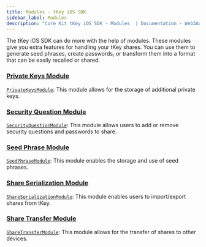 ```yaml
---
title: Modules - tKey iOS SDK
sidebar_label: Modules
description: "Core Kit tKey iOS SDK - Modules  | Documentation - Web3Auth"
---
```


The tKey iOS SDK can do more with the help of modules. These modules give you extra features for
handling your tKey shares. You can use them to generate seed phrases, create passwords, or transform
them into a format that can be easily recalled or shared.

### [Private Keys Module](/sdk/core-kit/tkey-ios/modules/private-keys)

[`PrivateKeysModule`](/sdk/core-kit/tkey-ios/modules/private-keys): This module allows for the
storage of additional private keys.

### [Security Question Module](/sdk/core-kit/tkey-ios/modules/security-questions)

[`SecurityQuestionModule`](/sdk/core-kit/tkey-ios/modules/security-questions): This module allows
users to add or remove security questions and passwords to share.

### [Seed Phrase Module](/sdk/core-kit/tkey-ios/modules/seed-phrase)

[`SeedPhraseModule`](/sdk/core-kit/tkey-ios/modules/seed-phrase): This module enables the storage
and use of seed phrases.

### [Share Serialization Module](/sdk/core-kit/tkey-ios/modules/share-serialization)

[`ShareSerializationModule`](/sdk/core-kit/tkey-ios/modules/share-serialization): This module
enables users to import/export shares from tKey.

### [Share Transfer Module](/sdk/core-kit/tkey-ios/modules/share-transfer)

[`ShareTransferModule`](/sdk/core-kit/tkey-ios/modules/share-transfer): This module allows for the
transfer of shares to other devices.

